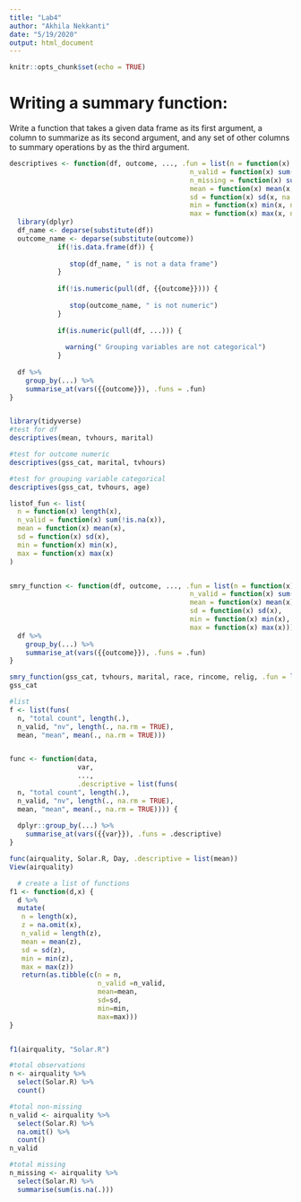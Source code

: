 ```yaml
---
title: "Lab4"
author: "Akhila Nekkanti"
date: "5/19/2020"
output: html_document
---
```


```r
knitr::opts_chunk$set(echo = TRUE)

```



# Writing a summary function:
Write a function that takes a given data frame as its first argument, a column to summarize as its second argument, and any set of other columns to summary operations by as the third argument.


```r

descriptives <- function(df, outcome, ..., .fun = list(n = function(x) length(x),
                                             n_valid = function(x) sum(!is.na(x)),
                                             n_missing = function(x) sum(is.na(x)),
                                             mean = function(x) mean(x, na.rm = TRUE),
                                             sd = function(x) sd(x, na.rm = TRUE),
                                             min = function(x) min(x, na.rm = TRUE),
                                             max = function(x) max(x, na.rm = TRUE))) {
  library(dplyr)
  df_name <- deparse(substitute(df))
  outcome_name <- deparse(substitute(outcome))
            if(!is.data.frame(df)) { 
              
               stop(df_name, " is not a data frame")
            } 
  
            if(!is.numeric(pull(df, {{outcome}}))) {
              
               stop(outcome_name, " is not numeric")
            }
  
            if(is.numeric(pull(df, ...))) {
              
              warning(" Grouping variables are not categorical")
            }
 
  df %>% 
    group_by(...) %>% 
    summarise_at(vars({{outcome}}), .funs = .fun)
}


library(tidyverse)
#test for df 
descriptives(mean, tvhours, marital)

#test for outcome numeric
descriptives(gss_cat, marital, tvhours)

#test for grouping variable categorical 
descriptives(gss_cat, tvhours, age)


```




```r

listof_fun <- list(
  n = function(x) length(x),
  n_valid = function(x) sum(!is.na(x)),
  mean = function(x) mean(x),
  sd = function(x) sd(x),
  min = function(x) min(x),
  max = function(x) max(x)
)


smry_function <- function(df, outcome, ..., .fun = list(n = function(x) length(x),
                                             n_valid = function(x) sum(!is.na(x)),
                                             mean = function(x) mean(x),
                                             sd = function(x) sd(x),
                                             min = function(x) min(x),
                                             max = function(x) max(x))) {
  df %>% 
    group_by(...) %>% 
    summarise_at(vars({{outcome}}), .funs = .fun)
}

smry_function(gss_cat, tvhours, marital, race, rincome, relig, .fun = list(mean, median))
gss_cat

#list
f <- list(funs(
  n, "total count", length(.),
  n_valid, "nv", length(., na.rm = TRUE),
  mean, "mean", mean(., na.rm = TRUE)))


func <- function(data, 
                 var,
                 ...,
                 .descriptive = list(funs(
  n, "total count", length(.),
  n_valid, "nv", length(., na.rm = TRUE),
  mean, "mean", mean(., na.rm = TRUE)))) {
  
  dplyr::group_by(...) %>% 
    summarise_at(vars({{var}}), .funs = .descriptive)
}

func(airquality, Solar.R, Day, .descriptive = list(mean))
View(airquality)

  # create a list of functions 
f1 <- function(d,x) {
  d %>% 
  mutate(
   n = length(x),
   z = na.omit(x),
   n_valid = length(z),
   mean = mean(z),
   sd = sd(z),
   min = min(z),
   max = max(z))
   return(as.tibble(c(n = n, 
                      n_valid =n_valid, 
                      mean=mean,
                      sd=sd,
                      min=min,
                      max=max)))
}


f1(airquality, "Solar.R")

#total observations
n <- airquality %>% 
  select(Solar.R) %>% 
  count()

#total non-missing
n_valid <- airquality %>% 
  select(Solar.R) %>% 
  na.omit() %>% 
  count()
n_valid

#total missing
n_missing <- airquality %>% 
  select(Solar.R) %>% 
  summarise(sum(is.na(.)))



```


